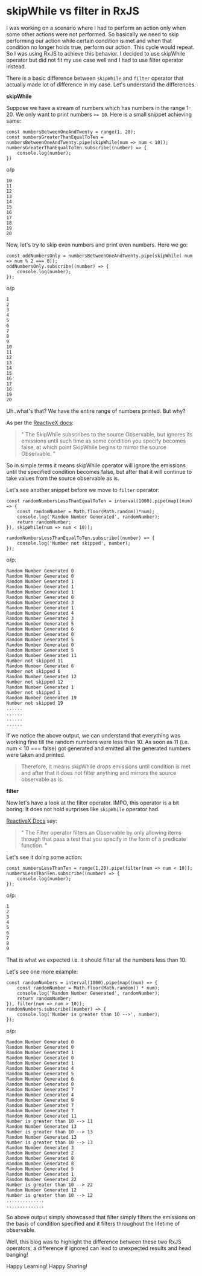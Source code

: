 # skipWhile vs filter in RxJS

I was working on a scenario where I had to perform an action only when some other actions were not performed. So 
basically we need to skip performing our action while certain condition is met and when that condition no longer 
holds true, perform our action. This cycle would repeat. So I was using RxJS to achieve this behavior. I decided to 
use skipWhile operator but did not fit my use case well and I had to use filter operator instead.

There is a basic difference between `skipWhile` and `filter` operator that actually made lot of difference in my 
case. Let's understand the differences.

**skipWhile**

Suppose we have a stream of numbers which has numbers in the range 1-20. We only want to print 
numbers `>= 10`. Here is a small snippet achieving same:

```
const numbersBetweenOneAndTwenty = range(1, 20);
const numbersGreaterThanEqualToTen = numbersBetweenOneAndTwenty.pipe(skipWhile(num => num < 10));
numbersGreaterThanEqualToTen.subscribe((number) => {
    console.log(number);
})
```

o/p

```
10
11
12
13
14
15
16
17
18
19
20
```

Now, let's try to skip even numbers and print even numbers. Here we go:

```
const oddNumbersOnly = numbersBetweenOneAndTwenty.pipe(skipWhile( num => num % 2 === 0));
oddNumbersOnly.subscribe((number) => {
    console.log(number);
});
```

o/p

```
1
2
3
4
5
6
7
8
9
10
11
12
13
14
15
16
17
18
19
20
```

Uh..what's that? We have the entire range of numbers printed. But why?

As per the [ReactiveX docs](http://reactivex.io/documentation/operators/skipwhile.html):

> " The SkipWhile subscribes to the source Observable, but ignores its emissions until such time as some condition you 
specify becomes false, at which point SkipWhile begins to mirror the source Observable. "

So in simple terms it means skipWhile operator will ignore the emissions until the specified condition becomes false,
but after that it will continue to take values from the source observable as is.

Let's see another snippet before we move to `filter` operator:

```
const randomNumbersLessThanEqualToTen = interval(1000).pipe(map((num) => {
    const randomNumber = Math.floor(Math.random()*num);
    console.log('Random Number Generated', randomNumber);
    return randomNumber;
}), skipWhile(num => num < 10));

randomNumbersLessThanEqualToTen.subscribe((number) => {
    console.log('Number not skipped', number);
});
```

o/p:

```
Random Number Generated 0
Random Number Generated 0
Random Number Generated 1
Random Number Generated 1
Random Number Generated 1
Random Number Generated 0
Random Number Generated 3
Random Number Generated 1
Random Number Generated 4
Random Number Generated 3
Random Number Generated 5
Random Number Generated 6
Random Number Generated 0
Random Number Generated 5
Random Number Generated 0
Random Number Generated 5
Random Number Generated 11
Number not skipped 11
Random Number Generated 6
Number not skipped 6
Random Number Generated 12
Number not skipped 12
Random Number Generated 1
Number not skipped 1
Random Number Generated 19
Number not skipped 19 
......
......
......
......
```

If we notice the above output, we can understand that everything was working fine till the random numbers were less 
than 10. As soon as 11 (i.e. num < 10 === false) got generated and emitted all the generated numbers were taken and 
printed.

> Therefore, it means skipWhile drops emissions until condition is met and after that it does not filter anything 
and mirrors the source observable as is.

**filter**

Now let's have a look at the filter operator. IMPO, this operator is a bit boring. It does not hold surprises like 
`skipWhile` operator had.

[ReactiveX Docs](http://reactivex.io/documentation/operators/filter.html) say:

> " The Filter operator filters an Observable by only allowing items through that pass a test that you specify in the 
form of a predicate function. "

Let's see it doing some action:

```
const numbersLessThanTen = range(1,20).pipe(filter(num => num < 10));
numbersLessThanTen.subscribe((number) => {
    console.log(number);
});
```

o/p:

```
1
2
3
4
5
6
7
8
9
```

That is what we expected i.e. it should filter all the numbers less than 10.

Let's see one more example:

```
const randomNumbers = interval(1000).pipe(map((num) => {
    const randomNumber = Math.floor(Math.random() * num);
    console.log('Random Number Generated', randomNumber);
    return randomNumber;
}), filter(num => num > 10));
randomNumbers.subscribe((number) => {
    console.log('Number is greater than 10 -->', number);
});
```


o/p:

```
Random Number Generated 0
Random Number Generated 0
Random Number Generated 1
Random Number Generated 0
Random Number Generated 1
Random Number Generated 4
Random Number Generated 5
Random Number Generated 6
Random Number Generated 0
Random Number Generated 7
Random Number Generated 4
Random Number Generated 9
Random Number Generated 7
Random Number Generated 7
Random Number Generated 11
Number is greater than 10 --> 11
Random Number Generated 13
Number is greater than 10 --> 13
Random Number Generated 13
Number is greater than 10 --> 13
Random Number Generated 3
Random Number Generated 2
Random Number Generated 8
Random Number Generated 8
Random Number Generated 5
Random Number Generated 1
Random Number Generated 22
Number is greater than 10 --> 22
Random Number Generated 12
Number is greater than 10 --> 12
..............
..............
```

So above output simply showcased that filter simply filters the emissions on the basis of condition 
specified and it filters throughout the lifetime of observable.

Well, this blog was to highlight the difference between these two RxJS operators, a difference if ignored 
can lead to unexpected results and head banging!

Happy Learning! Happy Sharing!